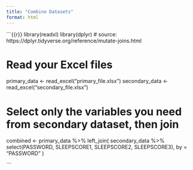 ```yaml
---
title: "Combine Datasets"
format: html
---
```


```{{r}}
library(readxl)
library(dplyr)
# source: https://dplyr.tidyverse.org/reference/mutate-joins.html

# Read your Excel files
primary_data <- read_excel("primary_file.xlsx")
secondary_data <- read_excel("secondary_file.xlsx")

# Select only the variables you need from secondary dataset, then join
combined <- primary_data %>%
  left_join(
    secondary_data %>% select(PASSWORD, SLEEPSCORE1, SLEEPSCORE2, SLEEPSCORE3),
    by = "PASSWORD"
  )
  
```

